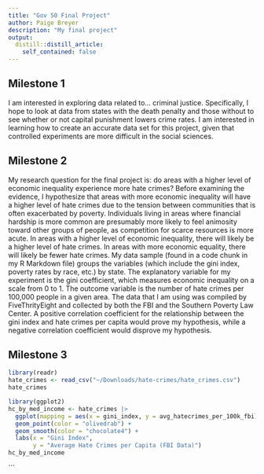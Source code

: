 ```yaml
---
title: "Gov 50 Final Project"
author: Paige Breyer
description: "My final project"
output:
  distill::distill_article:
    self_contained: false
---
```

## Milestone 1
I am interested in exploring data related to...
criminal justice. Specifically, I hope to look at data from states with the death penalty and those without to see whether or not capital punishment lowers crime rates. I am interested in learning how to create an accurate data set for this project, given that controlled experiments are more difficult in the social sciences. 

## Milestone 2
My research question for the final project is: do areas with a higher level of economic inequality experience more hate crimes? Before examining the evidence, I hypothesize that areas with more economic inequality will have a higher level of hate crimes due to the tension between communities that is often exacerbated by poverty. Individuals living in areas where financial hardship is more common are presumably more likely to feel animosity toward other groups of people, as competition for scarce resources is more acute. In areas with a higher level of economic inequality, there will likely be a higher level of hate crimes. In areas with more economic equality, there will likely be fewer hate crimes. My data sample (found in a code chunk in my R Markdown file) groups the variables (which include the gini index, poverty rates by race, etc.) by state. The explanatory variable for my experiment is the gini coefficient, which measures economic inequality on a scale from 0 to 1. The outcome variable is the number of hate crimes per 100,000 people in a given area. The data that I am using was compiled by FiveThrityEight and collected by both the FBI and the Southern Poverty Law Center. A positive correlation coefficient for the relationship between the gini index and hate crimes per capita would prove my hypothesis, while a negative correlation coefficient would disprove my hypothesis. 

## Milestone 3 
```r
library(readr)
hate_crimes <- read_csv("~/Downloads/hate-crimes/hate_crimes.csv")
hate_crimes
```

```r
library(ggplot2)
hc_by_med_income <- hate_crimes |> 
  ggplot(mapping = aes(x = gini_index, y = avg_hatecrimes_per_100k_fbi)) + 
  geom_point(color = "olivedrab") +
  geom_smooth(color = "chocolate4") + 
  labs(x = "Gini Index", 
       y = "Average Hate Crimes per Capita (FBI Data)")
hc_by_med_income
```


```


